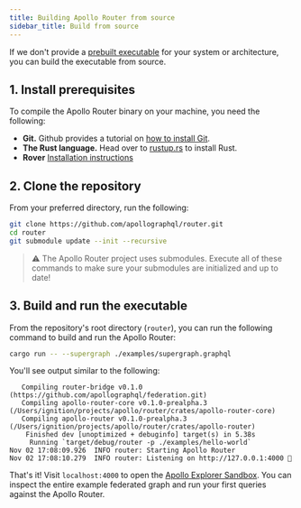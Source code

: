 ```yaml
---
title: Building Apollo Router from source
sidebar_title: Build from source
---
```


If we don't provide a [prebuilt executable](./quickstart/#1-download-and-extract-the-apollo-router-binary) for your system or architecture, you can build the executable from source.

## 1. Install prerequisites

To compile the Apollo Router binary on your machine, you need the following:

- **Git.** Github provides a tutorial on [how to install Git](https://github.com/git-guides/install-git).
- **The Rust language.** Head over to [rustup.rs](https://rustup.rs/) to install Rust.
- **Rover** [Installation instructions](https://github.com/apollographql/rover#installation-methods)

## 2. Clone the repository

From your preferred directory, run the following:

```sh
git clone https://github.com/apollographql/router.git
cd router
git submodule update --init --recursive
```

> ⚠️ The Apollo Router project uses submodules. Execute all of these commands to make sure your submodules are initialized and up to date!

## 3. Build and run the executable

From the repository's root directory (`router`), you can run the following command to build and run the Apollo Router:

```bash
cargo run -- --supergraph ./examples/supergraph.graphql
```

You'll see output similar to the following:

```
   Compiling router-bridge v0.1.0 (https://github.com/apollographql/federation.git)
   Compiling apollo-router-core v0.1.0-prealpha.3 (/Users/ignition/projects/apollo/router/crates/apollo-router-core)
   Compiling apollo-router v0.1.0-prealpha.3 (/Users/ignition/projects/apollo/router/crates/apollo-router)
    Finished dev [unoptimized + debuginfo] target(s) in 5.38s
     Running `target/debug/router -p ./examples/hello-world`
Nov 02 17:08:09.926  INFO router: Starting Apollo Router
Nov 02 17:08:10.279  INFO router: Listening on http://127.0.0.1:4000 🚀
```

That's it! Visit `localhost:4000` to open the [Apollo Explorer Sandbox](https://www.apollographql.com/docs/studio/explorer/). You can inspect the entire example federated graph and run your first queries against the Apollo Router.
